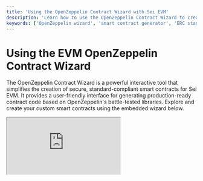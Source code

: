 ```yaml
---
title: 'Using the OpenZeppelin Contract Wizard with Sei EVM'
description: 'Learn how to use the OpenZeppelin Contract Wizard to create secure, standard-compliant smart contracts for Sei EVM, with step-by-step guidance and best practices.'
keywords: ['OpenZeppelin wizard', 'smart contract generator', 'ERC standards', 'Sei EVM', 'contract development']
---
```


# Using the EVM OpenZeppelin Contract Wizard

The OpenZeppelin Contract Wizard is a powerful interactive tool that simplifies the creation of secure, standard-compliant smart contracts for Sei EVM. It provides a user-friendly interface for generating production-ready contract code based on OpenZeppelin's battle-tested libraries. Explore and create your custom smart contracts using the embedded wizard below.

<div>
  <iframe src="https://wizard.openzeppelin.com/embed" className="w-full h-[700px] border-0 !border-0 bg-white dark:bg-black" title="OpenZeppelin Contract Wizard" />
</div>

## Benefits of Using the Wizard

- **Security First**: All generated contracts use audited, industry-standard implementations from OpenZeppeling
- **Time-Saving**: Eliminate boilerplate code and common setup configurations
- **Customizable**: Tailor contracts to your specific requirements through an intuitive UI
- **Educational**: Learn best practices by examining professionally structured contract code
- **Up-to-Date**: Always generates code compatible with the latest Solidity versions and standards

## Available Contract Types

<div className="overflow-x-auto max-w-full">
  <table className="w-full divide-y divide-neutral-200 dark:divide-neutral-800">
    <thead>
      <tr>
        <th className="px-4 py-3 text-left text-sm font-medium text-neutral-900 dark:text-neutral-100">Contract Type</th>
        <th className="px-4 py-3 text-left text-sm font-medium text-neutral-900 dark:text-neutral-100">Description</th>
        <th className="px-4 py-3 text-left text-sm font-medium text-neutral-900 dark:text-neutral-100">Common Use Cases</th>
      </tr>
    </thead>
    <tbody className="divide-y divide-neutral-200 dark:divide-neutral-800">
      <tr>
        <td className="px-4 py-3 text-sm text-neutral-900 dark:text-neutral-100 whitespace-nowrap font-medium">ERC20</td>
        <td className="px-4 py-3 text-sm text-neutral-600 dark:text-neutral-400 whitespace-nowrap">Standard fungible token</td>
        <td className="px-4 py-3 text-sm text-neutral-600 dark:text-neutral-400">Cryptocurrencies, utility tokens, governance tokens</td>
      </tr>
      <tr>
        <td className="px-4 py-3 text-sm text-neutral-900 dark:text-neutral-100 whitespace-nowrap font-medium">ERC721</td>
        <td className="px-4 py-3 text-sm text-neutral-600 dark:text-neutral-400 whitespace-nowrap">Non-fungible token (NFT)</td>
        <td className="px-4 py-3 text-sm text-neutral-600 dark:text-neutral-400">Digital collectibles, art, real estate, certifications</td>
      </tr>
      <tr>
        <td className="px-4 py-3 text-sm text-neutral-900 dark:text-neutral-100 whitespace-nowrap font-medium">ERC1155</td>
        <td className="px-4 py-3 text-sm text-neutral-600 dark:text-neutral-400 whitespace-nowrap">Multi-token standard</td>
        <td className="px-4 py-3 text-sm text-neutral-600 dark:text-neutral-400">Gaming assets, mixed fungible/non-fungible collections</td>
      </tr>
      <tr>
        <td className="px-4 py-3 text-sm text-neutral-900 dark:text-neutral-100 whitespace-nowrap font-medium">Governor</td>
        <td className="px-4 py-3 text-sm text-neutral-600 dark:text-neutral-400 whitespace-nowrap">On-chain governance</td>
        <td className="px-4 py-3 text-sm text-neutral-600 dark:text-neutral-400">DAO voting systems, protocol management</td>
      </tr>
      <tr>
        <td className="px-4 py-3 text-sm text-neutral-900 dark:text-neutral-100 whitespace-nowrap font-medium">Stablecoin</td>
        <td className="px-4 py-3 text-sm text-neutral-600 dark:text-neutral-400 whitespace-nowrap">Price-stable cryptocurrency</td>
        <td className="px-4 py-3 text-sm text-neutral-600 dark:text-neutral-400">Trading pairs, remittances, reducing volatility, payment systems</td>
      </tr>
      <tr>
        <td className="px-4 py-3 text-sm text-neutral-900 dark:text-neutral-100 whitespace-nowrap font-medium">Real-World-Asset</td>
        <td className="px-4 py-3 text-sm text-neutral-600 dark:text-neutral-400 whitespace-nowrap">Tokenized physical assets</td>
        <td className="px-4 py-3 text-sm text-neutral-600 dark:text-neutral-400">Real estate, commodities, securities, debt instruments, invoices</td>
      </tr>
      <tr>
        <td className="px-4 py-3 text-sm text-neutral-900 dark:text-neutral-100 whitespace-nowrap font-medium">Account</td>
        <td className="px-4 py-3 text-sm text-neutral-600 dark:text-neutral-400 whitespace-nowrap">Programmable Wallet (ERC-4337) </td>
        <td className="px-4 py-3 text-sm text-neutral-600 dark:text-neutral-400">Account abstraction, Multi signature wallets, EOA Delegation</td>
      </tr>
      <tr>
        <td className="px-4 py-3 text-sm text-neutral-900 dark:text-neutral-100 whitespace-nowrap font-medium">Custom</td>
        <td className="px-4 py-3 text-sm text-neutral-600 dark:text-neutral-400 whitespace-nowrap">Specialized contracts</td>
        <td className="px-4 py-3 text-sm text-neutral-600 dark:text-neutral-400">Access control, payment systems, timelock functions</td>
      </tr>
    </tbody>
  </table>
</div>

## Step-by-Step Guide

1. **Access the Wizard**: Use the embedded widget from OpenZeppelin above or visit [wizard.openzeppelin.com](https://wizard.openzeppelin.com/)
2. **Select Contract Type**: Choose the standard that matches your project needs (ERC20, ERC721, etc.)
3. **Configure Basic Settings**:
   - Set token name and symbol
   - Choose Solidity version
   - Select access control mechanism (Ownable, Roles, etc.)
4. **Add Security Features**:
   - Pausable functionality
   - Permit extensions
   - Flash minting capabilities
   - Voting mechanisms
5. **Customize Token Behavior**:
   - Premint options
   - Burning capabilities
   - Token transfer rules
   - Supply management
6. **Review Generated Code**: The code updates in real-time as you make selections
7. **Copy and Implement**: Use the "Copy to clipboard" button to export your contract code
8. **Deploy**: The generated code is ready for compilation and deployment

## Tips for Effective Use

- **Start Simple**: Begin with minimal features and add complexity incrementally
- **Understand Each Option**: Hover over the question icons (?) for detailed explanations
- **Review Dependencies**: Note which OpenZeppelin libraries your contract imports
- **Consider Gas Costs**: More features generally mean higher deployment and operation costs
- **Customize Post-Generation**: The wizard provides a starting point-most projects will require additional customization

## Learn More

- [OpenZeppelin Contracts Documentation](https://docs.openzeppelin.com/contracts/)
- [OpenZeppelin GitHub Repository](https://github.com/OpenZeppelin/openzeppelin-contracts)
- [OpenZeppelin Community Forum](https://forum.openzeppelin.com/)

